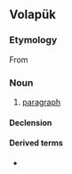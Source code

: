 ==Volapük==

===Etymology===
From {{der|vo|grc|παράγραφος}}

===Noun===
{{vo-noun}}

# [[paragraph]]

====Declension====
{{vo-decl-noun}}

====Derived terms====
* {{l|vo|bagafamalül}}